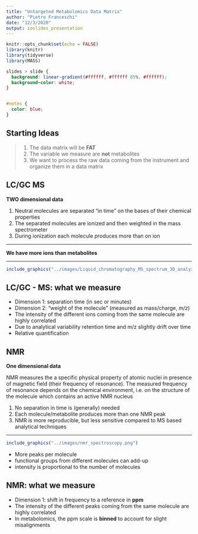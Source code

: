 ```yaml
---
title: "Untargeted Metabolomics Data Matrix"
author: "Pietro Franceschi"
date: "12/3/2020"
output: ioslides_presentation
---
```


```r
knitr::opts_chunk$set(echo = FALSE)
library(knitr)
library(tidyverse)
library(MASS)
```


```css

slides > slide {
  background: linear-gradient(#ffffff, #ffffff 85%, #ffffff);
  background-color: white;
}


#notes {
  color: blue;
}

```
## Starting Ideas {#notes }

>1. The data matrix will be **FAT**
>2. The variable we measure are **not** metabolites
>3. We want to process the raw data coming from the instrument and organize them in a data matrix

## LC/GC MS

**TWO dimensional data**

1. Neutral molecules are separated "in time" on the bases of their chemical properties
2. The separated molecules are ionized and then weighted in the mass spectrometer
3. During ionization each molecule produces more than on ion

<hr>

**We have more ions than metabolites**

---

```r
include_graphics("../images/Liquid_chromatography_MS_spectrum_3D_analysis.png")
```


## LC/GC - MS: what we measure

- Dimension 1: separation time (in sec or minutes)
- Dimension 2: "weight of the molecule" (measured as mass/charge, _m/z_)
- The intensity of the different ions coming from the same molecule are highly correlated
- Due to analytical variability retention time and m/z slightly drift over time
- Relative quantification

## NMR

**One dimensional data**

NMR measures the a specific physical property of atomic nuclei in presence of magnetic field (their frequency of resonance). The measured frequency of resonance depends on the chemical environment, i.e. on the structure of the molecule which contains an active NMR nucleus 

1. No separation in time is (generally) needed
2. Each molecule/metabolite produces more than one NMR peak
3. NMR is more reproducible, but less sensitive compared to MS based analytical techniques

---

```r
include_graphics("../images/nmr_spectroscopy.png")
```


* More peaks per molecule
* functional groups from different molecules can add-up
* intensity is proportional to the number of molecules

## NMR: what we measure

- Dimension 1: shift in frequency to a reference in **ppm**
- The intensity of the different peaks coming from the same molecule are highly correlated
- In metabolomics, the ppm scale is __binned__ to account for slight misalignments 






